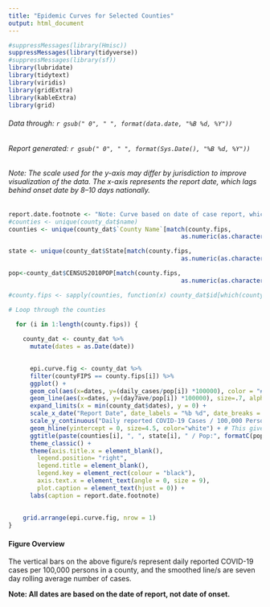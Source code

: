 ```yaml
---
title: "Epidemic Curves for Selected Counties"
output: html_document
---
```


``` r
#suppressMessages(library(Hmisc))
suppressMessages(library(tidyverse))
#suppressMessages(library(sf))
library(lubridate)
library(tidytext) 
library(viridis)
library(gridExtra)
library(kableExtra)
library(grid)

```

###### Data through: `r gsub(" 0", " ", format(data.date, "%B %d, %Y"))`
###### Report generated: `r gsub(" 0", " ", format(Sys.Date(), "%B %d, %Y"))`
  
  
###### *Note:* The scale used for the y-axis may differ by jurisdiction to improve visualization of the data. The x-axis represents the report date, which lags behind onset date by 8&ndash;10 days nationally.


```r


report.date.footnote <- "Note: Curve based on date of case report, which lags behind onset date by 8\u201310 days nationally."
#counties <- unique(county_dat$name)
counties <- unique(county_dat$`County Name`[match(county.fips, 
                                                as.numeric(as.character(county_dat$countyFIPS)))])

state <- unique(county_dat$State[match(county.fips, 
                                                as.numeric(as.character(county_dat$countyFIPS)))])

pop<-county_dat$CENSUS2010POP[match(county.fips, 
                                                as.numeric(as.character(county_dat$countyFIPS)))]

#county.fips <- sapply(counties, function(x) county_dat$id[which(county_dat$name == x)][1])

# Loop through the counties
  
  for (i in 1:length(county.fips)) {

    county_dat <- county_dat %>%
      mutate(dates = as.Date(date))
    

      epi.curve.fig <- county_dat %>% 
      filter(countyFIPS == county.fips[i]) %>%
      ggplot() +
      geom_col(aes(x=dates, y=(daily_cases/pop[i]) *100000), color = "#cccccc", fill = "#dddddd") +
      geom_line(aes(x=dates, y=(day7ave/pop[i]) *100000), size=.7, alpha=.8) +
      expand_limits(x = min(county_dat$dates), y = 0) +
      scale_x_date("Report Date", date_labels = "%b %d", date_breaks = "28 day") +
      scale_y_continuous("Daily reported COVID-19 Cases / 100,000 Persons") +
      geom_hline(yintercept = 0, size=4.5, color="white") + # This gives a border to the line
      ggtitle(paste(counties[i], ", ", state[i], " / Pop:", formatC(pop[i], big.mark = ",", format = "d") )) +
      theme_classic() +
      theme(axis.title.x = element_blank(),
        legend.position= "right",
        legend.title = element_blank(),
        legend.key = element_rect(colour = "black"),
        axis.text.x = element_text(angle = 0, size = 9),
        plot.caption = element_text(hjust = 0)) +
      labs(caption = report.date.footnote)
    
    
    grid.arrange(epi.curve.fig, nrow = 1)
}
```


#### Figure Overview
The vertical bars on the above figure/s represent daily reported COVID-19 cases per 100,000 persons in a county, and the smoothed line/s are seven day rolling average number of cases.


**Note: All dates are based on the date of report, not date of onset.**

